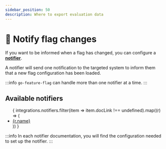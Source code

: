 ```yaml
---
sidebar_position: 50
description: Where to export evaluation data
---
```


# 📣 Notify flag changes
If you want to be informed when a flag has changed, you can configure a [**notifier**](https://pkg.go.dev/github.com/thomaspoignant/go-feature-flag#NotifierConfig).

A notifier will send one notification to the targeted system to inform them that a new flag configuration has been loaded.

:::info
`go-feature-flag` can handle more than one notifier at a time.
:::

## Available notifiers
<ul>
  { integrations.notifiers.filter(item => item.docLink !== undefined).map((r) => (
    <li key={r.name}><a href={`../integrations/notify-flags-changes/${r.docLink}`}>{r.name}</a></li>
  )) }
</ul>

:::info
In each notifier documentation, you will find the configuration needed to set up the notifier.
:::